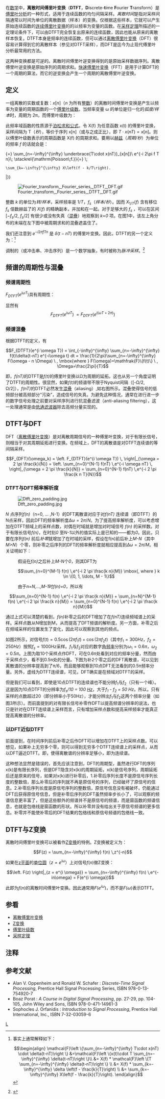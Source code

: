 {{noteTA
| G1 = Signals and Systems
| G2 = Math
}}
{{傅里叶变换}}
在[[数学|数学]]中，'''离散时间傅里叶变换'''（'''DTFT'''，'''D'''iscrete-'''t'''ime '''F'''ourier '''T'''ransform）是[[傅里叶分析|傅里叶分析]]的一种形式，适用于连续函数的均匀间隔采样。''离散时间''是指对采样间隔通常以时间为单位的离散数据（样本）的变换。仅根据这些样本，它就可以产生原始连续函数的[[连续傅里叶变换|连续傅里叶变换]]的{{le|周期求和|periodic summation}}的以频率为变量的函数。在[[采样定理|采样定理]]所描述的一定理论条件下，可以由DTFT完全恢复出原来的连续函数，因此也能从原来的离散样本恢复。DTFT本身是频率的连续函数，但可以通过[[离散傅里叶变换|离散傅里叶变换]]（DFT）很容易计算得到它的离散样本（参见对DTFT采样），而DFT是迄今为止现代傅里叶分析最常用的方法。

这两种变换都是可逆的。离散时间傅里叶逆变换得到的是原始采样数据序列。离散傅里叶逆变换是原始序列的周期求和。[[快速傅里叶变换|快速傅里叶变换]]（FFT）是用于计算DFT的一个周期的算法，而它的逆变换会产生一个周期的离散傅里叶逆变换。

== 定义 ==
一组离散的实数或复数：''x''[''n'']（''n'' 为所有[[整数|整数]]）的离散时间傅里叶变换是产生以频率为变量的周期函数的一个[[傅里叶级数|傅里叶级数]]。当频率变量 ω 的单位是归一化的''弧度/样本''时，周期为 2π，而傅里叶级数为：

{{NumBlk|:|<math>X_{2\pi}(\omega) = \sum_{n=-\infty}^{\infty} x[n] \,e^{-i \omega n}.</math>|{{EquationRef|Eq.1}}}}

此频率域函数的性质源于[[泊松求和公式|泊松求和公式]]。令 X(f) 为任意函数 x(t) 的傅里叶变换，采样间隔为 T（''秒''），等价于序列 x[n]（或与之成正比），即 <math>T\cdot x(nT)=x[n]</math>。则以傅里叶级数表示的周期函数是 X(f) 的周期求和。要用以[[赫兹|赫兹]]（''周期/秒''）为单位的频率 <math>\textstyle f</math> 的话就会是：

{{NumBlk|:|<math>
X_{1/T}(f) = X_{2\pi}(2\pi f T)\ \stackrel{\mathrm{def}}{=} 
\sum_{n=-\infty}^{\infty} \underbrace{T\cdot x(nT)}_{x[n]}\ e^{-i 2\pi f T n}\;
\stackrel{\mathrm{Poisson\;f.}}{=} \;
 \sum_{k=-\infty}^{\infty} X\left(f - k/T\right).
</math>|{{EquationRef|Eq.2}}}}

[[File:Fourier_transform,_Fourier_series,_DTFT,_DFT.gif|thumb]]

整数 ''k'' 的单位为''转/样本''，采样频率是 1/''T''，''f<sub>s</sub>''（''样本/秒''）。因而 ''X''<sub>1/''T''</sub>(''f'') 含有移位 ''f<sub>s</sub>'' 倍数赫兹了的 ''X''(''f'') 的精确副本，并加和在一起。对于足够大的 ''f<sub>s</sub>'' ，可以在区间 [−''f<sub>s</sub>''/2, ''f<sub>s</sub>''/2] 有很少或没有失真（[[混疊|混疊]]）地观察到 ''k''=''0'' 项。在图1中，该左上角分布的末端在左下图中被周期求和的混叠遮盖住了。

我们还注意到 <math>e^{-i 2\pi f T n}</math> 是 <math>\textstyle \delta(t-nT)</math> 的傅里叶变换。因此，DTFT的另一个定义为：<ref group="note">事实上{{EquationNote|Eq.2}}通常解释如下：

:<math>\begin{align}
\mathcal{F}\left \{\sum_{n=-\infty}^{\infty} T\cdot x(nT) \cdot \delta(t-nT)\right \} &=\mathcal{F}\left \{x(t)\cdot T \sum_{n=-\infty}^{\infty} \delta(t-nT)\right \}\\
&= X(f) * \mathcal{F}\left \{T \sum_{n=-\infty}^{\infty} \delta(t-nT)\right \} \\
&= X(f) * \sum_{k=-\infty}^{\infty} \delta \left(f - \frac{k}{T}\right) \\
&= \sum_{k=-\infty}^{\infty} X\left(f - \frac{k}{T}\right).
\end{align}</math></ref>

{{NumBlk|:|<math>X_{1/T}(f) = \mathcal{F}\left \{\sum_{n=-\infty}^{\infty} x[n] \cdot \delta(t-nT)\right \}
</math>|{{EquationRef|Eq.3}}}}

调制的{{le|狄拉克梳状函数|Dirac comb}}（或冲击串、冲击序列）是一个数学抽象，有时被称为''脉冲采样''。<ref>{{cite book |title=Signals and Systems |author=Rao, R. |isbn=9788120338593 |url=http://books.google.com/books?id=4z3BrI717sMC |publisher=Prentice-Hall Of India Pvt. Limited}}</ref>

== 频谱的周期性与混叠 ==

===频谱周期性===

<math>F_{DTFT}(e^{i \omega T})</math>具有周期性：

显然有:<math>F_{DTFT}(e^{i \omega T}) \,\!= F_{DTFT}(e^{i (\omega T + 2\pi)}) </math>

===频谱混叠===

根据DTFT的定义，有

:<math>
F_{DTFT}(e^{i \omega T}) 
= \int_{-\infty}^{\infty} \sum_{n=-\infty}^{\infty} f(t)\delta(t-nT) e^{-i\omega t} dt
= \frac{1}{2\pi}\sum_{n=-\infty}^{\infty} F(\omega - n \Omega) 
\ , \mbox{where } F(\omega)=\mathfrak{F}\{f(t)\} \ , \Omega=\frac{2\pi}{T}
</math>

即，''f(nT)''的DTFT是''f(t)''的傅里叶变换以Ω为周期的延拓，这也从另一个角度证明了DTFT的周期性。很显然，如果''f(t)''的频谱带不限于Nyquist间隔（[-Ω/2, Ω/2]），''f(nT)''的DTFT必然发生[[混叠|混叠]]（aliasing）,如右图所示。混叠使得信号的低频部分被高频部分“污染”，造成信号的失真。为避免这种情况，通常在进行进一步的数字信号处理之前要对采样序列进行抗混叠滤波（anti-aliasing filtering），这一处理通常是由[[低通滤波器|低通滤波器]]除去高频分量实现的。

== DTFT与DFT ==

DFT（[[离散傅里叶变换|离散傅里叶变换]]）是对离散周期信号的一种傅里叶变换，对于有限长信号，则相当于对其周期延拓进行变换。在频域上，DFT的离散谱是对DTFT连续谱的等间隔采样。

:<math>
F_{DFT}(\omega_k) 
= \left. F_{DTFT}(e^{i \omega T}) \, \right|_{\omega = 2 \pi \frac{k}{N}}
= \left. \sum_{n=0}^{N-1} f(nT) \,e^{-i \omega nT} \, \right|_{\omega = 2 \pi \frac{k}{N}} 
= \sum_{n=0}^{N-1} f(nT) \,e^{-i 2 \pi \frac{k n T}{N}}
</math>

=== DTFT与DFT频率解析度 ===

[[File:Dtft_zero_padding.jpg|thumb]]

''N'' 点序列''f(n)''（n=0, ... ,N-1）的DFT离散谱对应于对''f(nT)'' 连续谱（即DTFT）的N点采样，因此DFT的频率解析度<math>\Delta \omega = 2\pi/N </math>。为了提高频率解析度，可以考虑增加在DTFT频域上的采样点数，对偶在时域就是增加对时域信号 ''f(n)'' 的采样数。对于有限长信号''f(n)''，在时刻''0'' 至''N-1''以外的值实际上是已知的——都为''0''。因此，只要在序列''f(n)'' 前后''补零''就增加了在时域的采样，假设在f(n)前后补上''M-N''（其中''M>N''）个零，则补零之后序列的DFT的频率解析度就相应提高到<math>\Delta \omega = 2\pi/M</math>。相关证明如下：

:假设在''f(n)''之后补上''M-N''个''0''，则其DFT为
::<math>\sum_{n=0}^{M-1} f(n) \,e^{-i 2 \pi \frac{k n}{M}} \mbox{, where } k \in \{0, 1, \ldots, M - 1\}</math>

:由于''n=N,...,M-1''时''f(n)=0''，所以有

::<math>
\sum_{n=0}^{N-1} f(n) \,e^{-i 2 \pi \frac{k n}{M}} + \sum_{n=N}^{M-1} f(n) \,e^{-i 2 \pi \frac{k n}{M}} = \sum_{n=0}^{N-1} f(n) \,e^{-i 2 \pi \frac{k n}{M}}
</math>


通过上式可以清楚的看到，''f(n)''补零之后的DFT增加了在''f(nT)''连续频域谱上的采样。采样点数从N增加到M，从而提高了DFT频谱的解析度。另一方面，补零之后在频域采样的位置发生了变化，因此可以观察到其他的频点。

如图2所示，对信号<math>f(t) = 0.5 \cos (2 \pi f_1 t) + \cos (2 \pi f_2 t)</math>（其中<math>f_1=300 Hz</math>，<math>f_2 = 250Hz</math>）按照<math>f_s = 1000 Hz</math>采样。<math>f_1</math>与<math>f_2</math>对应的数字[[角频率|角频率]]分别为<math>\omega_1 = 0.6\pi</math>，<math>\omega_{2} = 0.5\pi</math>。上图为取10个采样点作DFT，可在0.6π处看到对应的频率分量，然而由于采样点少，看不到0.5π处的分量。下图为补2个零之后的DFT离散谱，可以见到离散谱的分辨率提高到了π/6，而且能够观察到10点DFT无法看到的0.5π频率分量。另外，虚线为DTFT连续谱，可见，DFT确实是在频域对DTFT的采样。

但是我们可以看到，即使是10点DTFT的连续谱也不能分辨<math>f_1</math>与<math>f_2</math>（只有一个峰）。这是因为10点DTFT的分辨率为''f<sub>s</sub>/10 = 100 [[Hz|Hz]]''，大于''f<sub>1</sub> - f<sub>2</sub> = 50 Hz''。所以，只有采样的点数超过20（即分辨率小于50Hz），才能分辨出<math>f_1</math>与<math>f_2</math>这两个频率分量（如图3所示）。而前面提到的对有限长信号补零作DFT以提高频谱分辨率的说法，也只是针对在DTFT连续谱上采样而言，只有增加采样点数和提高采样频率才能真正提高离散谱的分辨率。

=== 以DFT近似DTFT ===

前面提到，在时间序列前后补零之后作DFT可以增加在DTFT上的采样点数。可以想见，如果补上无穷多个零，则可以得到无穷多个DTFT连续谱上的采样点，从而以DFT逼近DTFT。即，使得离散谱的分辨率足够小，即为连续谱。

这种想法显然是错误的，首先应该注意到，DFT的周期型，虽然进行DFT的序列x(k)是有限长序列，但是DFT隐含对x(k)的周期延拓，x(k)是信号序列，周期延拓后还是原来的信号，如果对x(k)进行补零后，1.补零后序列长度不是原信号序列长度的整数倍，那么补零后的序列就不再是原信号的序列，已经破坏了原信号的信息。2.补零后序列长度是原信号序列的整数倍，原信号信息没有被破坏，仍能通过DFT后获得原信号信息，但是补零后序列的DFT虽然频率步长小了，可以观察的频谱信息更丰富了，但是这些额外的频谱并不是原信号的频谱，而是窗函数的频谱信息，也就是包络线是窗函数的形状。所以补零并没有给出关于原信号频谱的更多信息。补零并不能使补零后的DFT结果的包络线和原信号频谱的包络线一致。

== DTFT与Z变换 ==

离散时间傅里叶变换可以被看作[[Z变换|Z变换]]的特例。Z变换被定义为：

:<math>F(z) = \sum_{n=-\infty}^{\infty} f(n) \,z^{-n}</math>

如果在[[复平面|z平面]]的[[单位圆|单位圆]]（<math>z = e^{i \omega}</math>）上对信号<math>f(n)</math>做Z变换：

:<math>\left. F(z) \right|_{z = e^{i \omega}} = \sum_{n=-\infty}^{\infty} f(n) \,e^{-in\omega} = F(e^{i \omega})</math>

此即为<math>f(n)</math>的离散时间傅里叶变换。因此通常用<math>F(e^{i \omega})</math>，而不是<math>F(\omega)</math>表示DTFT。

==参看==
*[[离散傅里叶变换|离散傅里叶变换]]
*[[Z变换|Z变换]]
*[[傅里叶级数|傅里叶级数]]
*[[采样定理|采样定理]]

== 注释 ==
{{reflist|group=note}}

== 参考文献 ==

*Alan V. Oppenheim and Ronald W. Schafer : ''Discrete-Time Signal Processing'', Prentice Hall Signal Processing Series, ISBN 978-0-13-754920-7
*Boaz Porat : ''A Course in Digital Signal Processing'', pp. 27-29, pp. 104-105, John Wiley and Sons, ISBN 978-0-471-14961-3
*Sophocles J. Orfanidis : ''Introduction to Signal Processing'', Prentice Hall International, Inc., ISBN 7-32-03059-6

{{DSP}}

[[Category:傅里叶变换|L]]